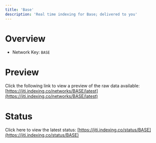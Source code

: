 ```yaml
---
title: 'Base'
description: 'Real time indexing for Base; delivered to you'
---
```


# Overview
- Network Key: `BASE`

# Preview
Click the following link to view a preview of the raw data available: [https://jiti.indexing.co/networks/BASE/latest](https://jiti.indexing.co/networks/BASE/latest)

# Status
Click here to view the latest status: [https://jiti.indexing.co/status/BASE](https://jiti.indexing.co/status/BASE)
